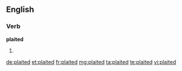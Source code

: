 ==English==

===Verb===
'''plaited'''

# {{past of|plait}}

[[de:plaited]]
[[et:plaited]]
[[fr:plaited]]
[[mg:plaited]]
[[ta:plaited]]
[[te:plaited]]
[[vi:plaited]]